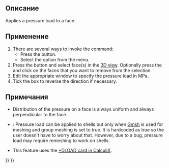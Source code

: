 <languages/>

{{Docnav/ru
|[[FEM_ConstraintForce/ru|Constraint force]]
|[[FEM_ConstraintCentrif/ru|Constraint centrif]]
|[[FEM_Workbench/ru|FEM]]
|IconL=FEM_ConstraintForce.svg
|IconR=FEM_ConstraintSelfWeight.svg
|IconC=Workbench_FEM.svg
}}

<div class="mw-translate-fuzzy">
{{GuiCommand/ru
|Name=FEM ConstraintPressure
|Name/ru=FEM ConstraintPressure
|MenuLocation=Model → Mechanical Constraints → Constraint pressure
|Workbenches=[[FEM_Workbench/ru|FEM]]
|SeeAlso=[[FEM_ConstraintForce/ru|FEM Constraint force]]
}}
</div>

<span id="Description"></span>
==Описание==

Applies a pressure load to a face.

<span id="Usage"></span>
==Применение==

# There are several ways to invoke the command:
#* Press the {{Button|[[Image:FEM_ConstraintPressure.svg|16px]] [[FEM_ConstraintPressure|Pressure load]]}} button.
#* Select the {{MenuCommand|Model → Mechanical boundary conditions and loads → [[Image:FEM_ConstraintPressure.svg|16px]] Pressure load}} option from the menu.
# Press the {{Button|Add}} button and select face(s) in the [[3D_view|3D view]]. Optionally press the {{Button|Remove}} and click on the faces that you want to remove from the selection.
# Edit the appropriate window to specify the pressure load in MPa.
# Tick the box to reverse the direction if necessary.

<span id="Notes"></span>
==Примечания==

* Distribution of the pressure on a face is always uniform and always perpendicular to the face.

* {{VersionMinus|0.21}}: Pressure load can be applied to shells but only when [[FEM_MeshGmshFromShape|Gmsh]] is used for meshing and group meshing is set to true. It is hardcoded as true so the user doesn't have to worry about that. However, due to a bug, pressure load may require remeshing to work on shells.
* This feature uses the [https://web.mit.edu/calculix_v2.7/CalculiX/ccx_2.7/doc/ccx/node190.html *DLOAD card in CalculiX].


{{Docnav/ru
|[[FEM_ConstraintForce/ru|Constraint force]]
|[[FEM_ConstraintCentrif/ru|Constraint centrif]]
|[[FEM_Workbench/ru|FEM]]
|IconL=FEM_ConstraintForce.svg
|IconR=FEM_ConstraintSelfWeight.svg
|IconC=Workbench_FEM.svg
}}

{{FEM Tools navi{{#translation:}}}}
{{Userdocnavi{{#translation:}}}}